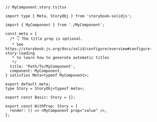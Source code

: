 ```tsx
// MyComponent.story.ts|tsx

import type { Meta, StoryObj } from 'storybook-solidjs';

import { MyComponent } from './MyComponent';

const meta = {
  /* 👇 The title prop is optional.
   * See https://storybook.js.org/docs/solid/configure/overview#configure-story-loading
   * to learn how to generate automatic titles
   */
  title: 'Path/To/MyComponent',
  component: MyComponent,
} satisfies Meta<typeof MyComponent>;

export default meta;
type Story = StoryObj<typeof meta>;

export const Basic: Story = {};

export const WithProp: Story = {
  render: () => <MyComponent prop="value" />,
};
```
